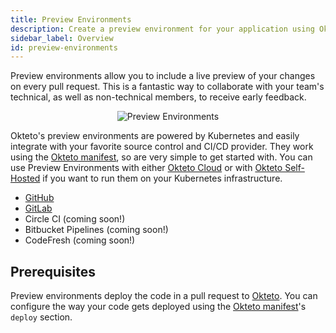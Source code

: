```yaml
---
title: Preview Environments
description: Create a preview environment for your application using Okteto
sidebar_label: Overview
id: preview-environments
---
```



Preview environments allow you to include a live preview of your changes on every pull request. This is a fantastic way to collaborate with your team's technical, as well as non-technical members, to receive early feedback.

<p align="center"><Image src="/docs/cloud/preview-environments/images/preview-environments.png" alt="Preview Environments" /></p>

Okteto's preview environments are powered by Kubernetes and easily integrate with your favorite source control and CI/CD provider. They work using the [Okteto manifest](/docs/cloud/okteto-cli/#okteto-manifest), so are very simple to get started with.
You can use Preview Environments with either [Okteto Cloud](/docs/cloud) or with [Okteto Self-Hosted](/docs/0.14/enterprise) if you want to run them on your Kubernetes infrastructure.

- [GitHub](/docs/cloud/preview-environments/preview-environments-github/)
- [GitLab](/docs/cloud/preview-environments/preview-environments-gitlab/)
- Circle CI (coming soon!)
- Bitbucket Pipelines (coming soon!)
- CodeFresh (coming soon!)

## Prerequisites

Preview environments deploy the code in a pull request to [Okteto](/docs/welcome/overview/). You can configure the way your code gets deployed using the [Okteto manifest](/docs/cloud/okteto-cli/#okteto-manifest)'s `deploy` section.
